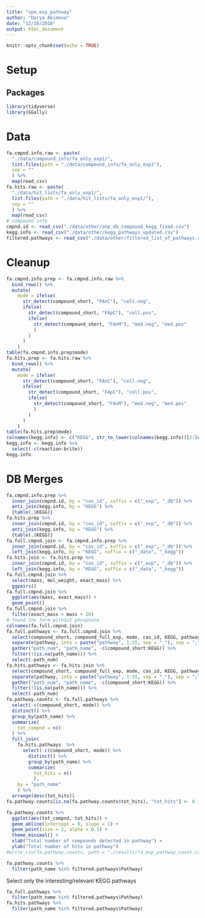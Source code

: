 ```yaml
---
title: "vpa_exp_pathway"
author: "Darya Akimova"
date: "12/10/2018"
output: html_document
---
```


```r
knitr::opts_chunk$set(echo = TRUE)
```


# Setup

## Packages

```r
library(tidyverse)
library(GGally)
```


# Data

```r
fa.cmpnd.info.raw <- paste(
  "./data/compound_info/fa_only_exp1/", 
  list.files(path = "./data/compound_info/fa_only_exp1"), 
  sep = ""
  ) %>% 
  map(read_csv)
fa.hits.raw <- paste(
  "./data/hit_lists/fa_only_exp1/", 
  list.files(path = "./data/hit_lists/fa_only_exp1/"), 
  sep = ""
  ) %>% 
  map(read_csv)
# compound info
cmpnd.id <- read_csv("./data/other/anp_db_compound_kegg_fixed.csv")
kegg.info <- read_csv("./data/other/kegg_pathways_updated.csv")
filtered.pathways <- read_csv("./data/other/filtered_list_of_pathways.csv")
```


# Cleanup

```r
fa.cmpnd.info.prep <- fa.cmpnd.info.raw %>% 
  bind_rows() %>% 
  mutate(
    mode = ifelse(
      str_detect(compound_short, "FAnC"), "cell.neg", 
      ifelse(
        str_detect(compound_short, "FApC"), "cell.pos", 
        ifelse(
          str_detect(compound_short, "FAnM"), "med.neg", "med.pos"
          )
        )
      )
    ) 
table(fa.cmpnd.info.prep$mode)
fa.hits.prep <- fa.hits.raw %>% 
  bind_rows() %>%
  mutate(
    mode = ifelse(
      str_detect(compound_short, "FAnC"), "cell.neg", 
      ifelse(
        str_detect(compound_short, "FApC"), "cell.pos", 
        ifelse(
          str_detect(compound_short, "FAnM"), "med.neg", "med.pos"
          )
        )
      )
    )
table(fa.hits.prep$mode)
colnames(kegg.info) <- c("KEGG", str_to_lower(colnames(kegg.info))[2:length(colnames(kegg.info))])
kegg.info <- kegg.info %>% 
  select(-c(reaction:brite))
kegg.info
```


# DB Merges

```r
fa.cmpnd.info.prep %>% 
  inner_join(cmpnd.id, by = "cas_id", suffix = c("_exp", "_db")) %>% 
  anti_join(kegg.info, by = "KEGG") %>% 
  {table(.$KEGG)}
fa.hits.prep %>% 
  inner_join(cmpnd.id, by = "cas_id", suffix = c("_exp", "_db")) %>% 
  anti_join(kegg.info, by = "KEGG") %>% 
  {table(.$KEGG)}
fa.full.cmpnd.join <- fa.cmpnd.info.prep %>% 
  inner_join(cmpnd.id, by = "cas_id", suffix = c("_exp", "_db")) %>% 
  left_join(kegg.info, by = "KEGG", suffix = c("_data", "_kegg"))
fa.hits.join <- fa.hits.prep %>% 
  inner_join(cmpnd.id, by = "cas_id", suffix = c("_exp", "_db")) %>% 
  left_join(kegg.info, by = "KEGG", suffix = c("_data", "_kegg"))
fa.full.cmpnd.join %>% 
  select(mass, mol_weight, exact_mass) %>% 
  ggpairs()
fa.full.cmpnd.join %>% 
  ggplot(aes(mass, exact_mass)) +
  geom_point()
fa.full.cmpnd.join %>% 
  filter(exact_mass > mass + 20)
# found the form without phosphate
colnames(fa.full.cmpnd.join)
fa.full.pathways <- fa.full.cmpnd.join %>% 
  select(compound_short, compound_full_exp, mode, cas_id, KEGG, pathway) %>% 
  separate(pathway, into = paste("pathway", 1:55, sep = "_"), sep = ";") %>% 
  gather("path_num", "path_name", -c(compound_short:KEGG)) %>% 
  filter(!(is.na(path_name))) %>% 
  select(-path_num)
fa.hits.pathways <- fa.hits.join %>% 
  select(compound_short, compound_full_exp, mode, cas_id, KEGG, pathway) %>% 
  separate(pathway, into = paste("pathway", 1:55, sep = "_"), sep = ";") %>% 
  gather("path_num", "path_name", -c(compound_short:KEGG)) %>% 
  filter(!(is.na(path_name))) %>% 
  select(-path_num)
fa.pathway.counts <- fa.full.pathways %>% 
  select(-c(compound_short, mode)) %>% 
  distinct() %>% 
  group_by(path_name) %>% 
  summarize(
    tot_compnd = n()
  ) %>% 
  full_join(
    fa.hits.pathways  %>% 
      select(-c(compound_short, mode)) %>% 
        distinct() %>% 
        group_by(path_name) %>% 
        summarize(
          tot_hits = n()
          ), 
    by = "path_name"
    ) %>% 
  arrange(desc(tot_hits)) 
fa.pathway.counts[is.na(fa.pathway.counts$tot_hits), "tot_hits"] <- 0

fa.pathway.counts %>% 
  ggplot(aes(tot_compnd, tot_hits)) +
  geom_abline(intercept = 0, slope = 1) +
  geom_point(size = 2, alpha = 0.3) +
  theme_minimal() +
  xlab("Total number of compounds detected in pathway") +
  ylab("Total number of hits in pathway")
#write_csv(fa.pathway.counts, path = "./results/fa_exp_pathway_count.csv")

fa.pathway.counts %>% 
  filter(path_name %in% filtered.pathways$Pathway)
```

Select only the interesting/relevant KEGG pathways

```r
fa.full.pathways %>% 
  filter(path_name %in% filtered.pathways$Pathway)
fa.hits.pathways %>% 
  filter(path_name %in% filtered.pathways$Pathway)
```

